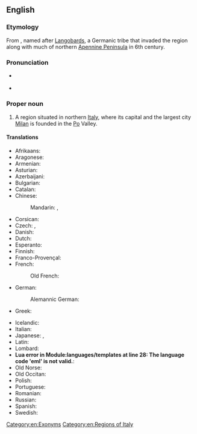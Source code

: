==English==
{{wikipedia}}

===Etymology===
From {{etyl|la|en}} {{m|la|Langobardia}}, named after [[Langobard|Langobards]], a Germanic tribe that invaded the region along with much of northern [[Apennine Peninsula]] in 6th century.

===Pronunciation===
* {{a|UK}} {{IPA|/ˈlɒmbədi/|lang=en}}
* {{a|US}} {{IPA|/ˈlɑːmbəɹdi/|lang=en}}

===Proper noun===
{{en-proper noun}}

# A region situated in northern [[Italy]], where its capital and the largest city [[Milan]] is founded in the [[Po]] Valley.

====Translations====
{{trans-top|region in northern Italy}}
* Afrikaans: {{t|af|Lombardye}}
* Aragonese: {{t|an|Lombardía}}
* Armenian: {{t|hy|Լոմբարդիա|sc=Armn}}
* Asturian: {{t|ast|Lumbardia|f}}
* Azerbaijani: {{t|az|Lombardiya}}
* Bulgarian: {{t|bg|Ломба́рдия|f|sc=Cyrl}}
* Catalan: {{t|ca|Llombardia|f}}
* Chinese:
*: Mandarin: {{t|cmn|倫巴第|sc=Hani}}, {{t|cmn|伦巴第|tr=Lúnbādì|sc=Hani}}
* Corsican: {{t|co|Lumbardia|f}}
* Czech: {{t|cs|Lombardie|f}}, {{t|cs|Lombardsko|n}}
* Danish: {{t|da|Lombardiet}}
* Dutch: {{t+|nl|Lombardije|n}}
* Esperanto: {{t|eo|Lombardujo}}
* Finnish: {{t+|fi|Lombardia}}
* Franco-Provençal: {{t|frp|Lombardie|f}}
* French: {{t+|fr|Lombardie|f}}
*: Old French: {{t|fro|Lonbardie}}
* German: {{t+|de|Lombardei|f}}
*: Alemannic German: {{t|gsw|Lombardei}}
* Greek: {{t|el|Λομβαρδία|f}}
{{trans-mid}}
* Icelandic: {{t|is|Langbarðaland|n}}
* Italian: {{t+|it|Lombardia|f}}
* Japanese: {{t|ja|ロンバルディア|tr=Ronbarudia|sc=Jpan}}, {{t|ja|ロンバルディア州|tr=ロンバルディアしゅう, Ronbarudia shū|sc=Jpan}}
* Latin: {{t|la|Langobardia}}
* Lombard: {{t|lmo|Lumbardia}}
* <strong class="error"><span class="scribunto-error" id="mw-scribunto-error-0">Lua error in Module:languages/templates at line 28: The language code 'eml' is not valid.</span></strong>: {{t|eml|<strong class="error"><span class="scribunto-error" id="mw-scribunto-error-1">Lua error in Module:languages/templates at line 28: The language code 'eml' is not valid.</span></strong>|alt=Lunbardî}}
* Old Norse: {{t|non|Lumbarðaland|n}}
* Old Occitan: {{t|pro|Lombardia}}
* Polish: {{t+|pl|Lombardia|f}}
* Portuguese: {{t|pt|Lombardia|f}}
* Romanian: {{t|ro|Lombardia|f}}
* Russian: {{t+|ru|Ломба́рдия|f}}
* Spanish: {{t|es|Lombardía|f}}
* Swedish: {{t|sv|Lombardiet}}
{{trans-bottom}}

[[Category:en:Exonyms]]
[[Category:en:Regions of Italy]]